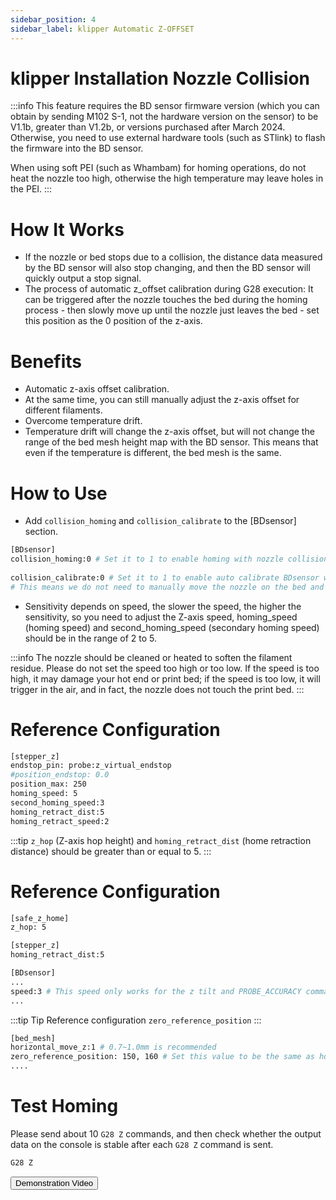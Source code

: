 ```yaml
---
sidebar_position: 4
sidebar_label: klipper Automatic Z-OFFSET
---
```


# klipper Installation Nozzle Collision

:::info
This feature requires the BD sensor firmware version (which you can obtain by sending M102 S-1, not the hardware version on the sensor) to be V1.1b, greater than V1.2b, or versions purchased after March 2024. Otherwise, you need to use external hardware tools (such as STlink) to flash the firmware into the BD sensor.

When using soft PEI (such as Whambam) for homing operations, do not heat the nozzle too high, otherwise the high temperature may leave holes in the PEI.
:::

# How It Works
* If the nozzle or bed stops due to a collision, the distance data measured by the BD sensor will also stop changing, and then the BD sensor will quickly output a stop signal.
* The process of automatic z_offset calibration during G28 execution: It can be triggered after the nozzle touches the bed during the homing process - then slowly move up until the nozzle just leaves the bed - set this position as the 0 position of the z-axis.

# Benefits
* Automatic z-axis offset calibration.
* At the same time, you can still manually adjust the z-axis offset for different filaments.
* Overcome temperature drift.
* Temperature drift will change the z-axis offset, but will not change the range of the bed mesh height map with the BD sensor. This means that even if the temperature is different, the bed mesh is the same.

# How to Use

* Add `collision_homing` and `collision_calibrate` to the [BDsensor] section.
``` bash
[BDsensor] 
collision_homing:0 # Set it to 1 to enable homing with nozzle collision sensing. Disable it by setting 0.
                   
collision_calibrate:0 # Set it to 1 to enable auto calibrate BDsensor with nozzle collision sensing. Disable it by setting 0.
# This means we do not need to manually move the nozzle on the bed and do paper test before sending calibrate command M102 S-6.
```

* Sensitivity depends on speed, the slower the speed, the higher the sensitivity, so you need to adjust the Z-axis speed, homing_speed (homing speed) and second_homing_speed (secondary homing speed) should be in the range of 2 to 5.

:::info
The nozzle should be cleaned or heated to soften the filament residue.
Please do not set the speed too high or too low. If the speed is too high, it may damage your hot end or print bed; if the speed is too low, it will trigger in the air, and in fact, the nozzle does not touch the print bed.
:::

# Reference Configuration
``` bash
[stepper_z]
endstop_pin: probe:z_virtual_endstop
#position_endstop: 0.0
position_max: 250
homing_speed: 5
second_homing_speed:3
homing_retract_dist:5
homing_retract_speed:2
```

:::tip
`z_hop` (Z-axis hop height) and `homing_retract_dist` (home retraction distance) should be greater than or equal to 5.
:::
# Reference Configuration

```bash
[safe_z_home]
z_hop: 5 

[stepper_z]
homing_retract_dist:5
```
```bash
[BDsensor] 
...
speed:3 # This speed only works for the z tilt and PROBE_ACCURACY command.
...

```
:::tip Tip
Reference configuration `zero_reference_position`
:::

``` bash
[bed_mesh]
horizontal_move_z:1 # 0.7~1.0mm is recommended
zero_reference_position: 150, 160 # Set this value to be the same as home_xy_position that is in the section
....
```

# Test Homing
Please send about 10 `G28 Z` commands, and then check whether the output data on the console is stable after each `G28 Z` command is sent.
``` bash
G28 Z
```
<Button variant="contained" disableElevation href="https://www.youtube.com/watch?v=RuPoXbrSPDc">Demonstration Video</Button>